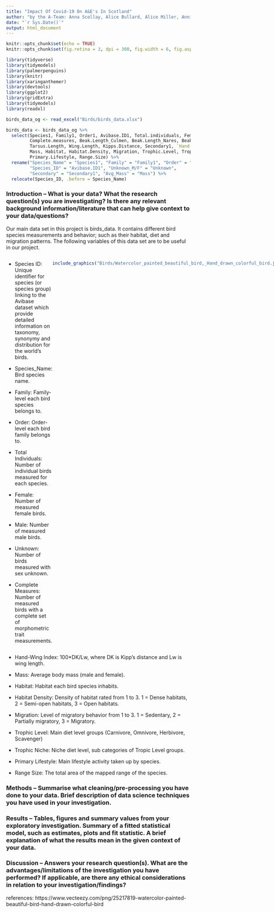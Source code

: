 ```yaml
---
title: "Impact Of Covid-19 On A&E's In Scotland"
author: "by the A-Team: Anna Scollay, Alice Bullard, Alice Miller, Annie O'Dell"
date: "`r Sys.Date()`"
output: html_document
---
```


```r
knitr::opts_chunk$set(echo = TRUE)
knitr::opts_chunk$set(fig.retina = 3, dpi = 300, fig.width = 6, fig.asp = 0.618, out.width = "80%") # for better picture resolution
```


```r
library(tidyverse)
library(tidymodels)
library(palmerpenguins)
library(knitr)
library(xaringanthemer)
library(devtools)
library(ggplot2)
library(gridExtra)
library(tidymodels)
library(readxl)
```
```r
birds_data_og <- read_excel("Birds/birds_data.xlsx")

birds_data <- birds_data_og %>%
  select(Species1, Family1, Order1, Avibase.ID1, Total.individuals, Female, Male, Unknown,
         Complete.measures, Beak.Length_Culmen, Beak.Length_Nares, Beak.Width, Beak.Depth, 
         Tarsus.Length, Wing.Length, Kipps.Distance, Secondary1, `Hand-Wing.Index`, Tail.Length, 
         Mass, Habitat, Habitat.Density, Migration, Trophic.Level, Trophic.Niche, 
         Primary.Lifestyle, Range.Size) %>%
  rename("Species_Name" = "Species1", "Family" = "Family1", "Order" = "Order1",
         "Species_ID" = "Avibase.ID1", "Unknown_M/F" = "Unknown", 
         "Secondary" = "Secondary1", "Avg_Mass" = "Mass") %>%
  relocate(Species_ID, .before = Species_Name)
```
### Introduction – What is your data? What the research question(s) you are investigating? Is there any relevant background information/literature that can help give context to your data/questions?

Our main data set in this project is birds_data. It contains different bird species measurements and behavior; such as their habitat, diet and migration patterns. The following variables of this data set are to be useful in our project.

:::: {style="display: flex;"}

:::{}

- Species ID: Unique identifier for species (or species group) linking to the Avibase dataset which provide detailed information on taxonomy, synonymy and distribution for the world's birds.

- Species_Name: Bird species name.

- Family: Family-level each bird species belongs to.

- Order: Order-level each bird family belongs to.

- Total Individuals: Number of individual birds measured for each species.

- Female: Number of measured female birds.

- Male: Number of measured male birds.

- Unknown: Number of birds measured with sex unknown.

- Complete Measures: Number of measured birds with a complete set of morphometric trait measurements.

:::

:::{}

```r
include_graphics("Birds/Watercolor_painted_beautiful_bird,_Hand_drawn_colorful_bird.jpg")
```

:::

::::

- Hand-Wing Index: 100*DK/Lw, where DK is Kipp’s distance and Lw is wing length.

- Mass: Average body mass (male and female).

- Habitat: Habitat each bird species inhabits.

- Habitat Density: Density of habitat rated from 1 to 3. 1 = Dense habitats, 2 = Semi-open habitats, 3 = Open habitats. 

- Migration: Level of migratory behavior from 1 to 3. 1 = Sedentary, 2 = Partially migratory, 3 = Migratory.

- Trophic Level: Main diet level groups (Carnivore, Omnivore, Herbivore, Scavenger)

- Trophic Niche: Niche diet level, sub categories of Tropic Level groups.

- Primary Lifestyle: Main lifestyle activity taken up by species.

- Range Size: The total area of the mapped range of the species.


### Methods – Summarise what cleaning/pre-processing you have done to your data. Brief description of data science techniques you have used in your investigation.

### Results – Tables, figures and summary values from your exploratory investigation. Summary of a fitted statistical model, such as estimates, plots and fit statistic. A brief explanation of what the results mean in the given context of your data.

### Discussion – Answers your research question(s). What are the advantages/limitations of the investigation you have performed? If applicable, are there any ethical considerations in relation to your investigation/findings?

references:
https://www.vecteezy.com/png/25217819-watercolor-painted-beautiful-bird-hand-drawn-colorful-bird